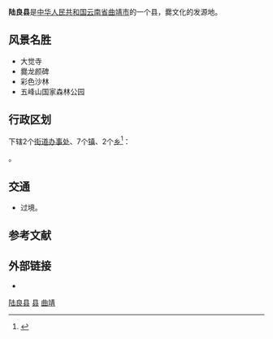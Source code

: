{{Infobox China County
| county = 陆良县
| usedname = 
| nameorigin = 
| Photo = 
| Photoname = 
| map = 
| map_caption = 
| Pinyin = Lùliáng Xiàn
| Belong = [[云南省|云南省]][[曲靖市|曲靖市]]
| Types = [[县|县]]
| admincode = 530322
| founded = 
| seat = [[中枢街道_(陆良县)|中枢镇]]
| officerTitle = 
| officer = 
| officerTitle2 = 
| officer2 = 
| division = 
| town = 
| township = 
| subdistrict = 
| dialect = 
| post code = 655600
| phone code = 874
| coordinate = 
| area = 2096
| area land = 
| area water = 
| census yr = 2003
| pop = 60万人
| density =  
| GDP = 
| GDP_as_of = 
| GDPPC = 
| carlicense = 云D
| web = www.ll.yn.gov.cn
| web_title = 陆良县政府网
}}
'''陆良县'''是[[中华人民共和国|中华人民共和国]][[云南省|云南省]][[曲靖市|曲靖市]]的一个县，爨文化的发源地。

==风景名胜==
* 大觉寺
* 爨龙颜碑
* 彩色沙林
* 五峰山国家森林公园

== 行政区划 ==
{{PAGENAMEBASE}}下辖2个[[街道办事处|街道办事处]]、7个[[行政建制镇|镇]]、2个[[乡_(中华人民共和国)|乡]]<ref>{{PRC admin/ref sgc|53/03/22}}</ref>：

{{PRC admin/children|53/03/22}}。

== 交通 ==
* {{中国国道名|326}}过境。

== 参考文献 ==
{{reflist}}

== 外部链接 ==
* {{Official website|http://www.ll.yn.gov.cn/|name=陆良县人民政府}}

{{陆良县行政区划}}
{{曲靖市行政区划}}
{{云南行政区划}}

[[Category:陆良县|]]
[[Category:曲靖区县市|县]]
[[Category:云南省县份|曲靖]]